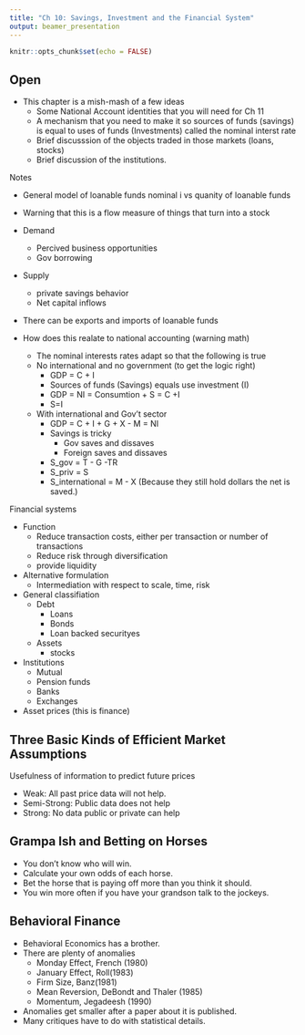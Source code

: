 ```yaml
---
title: "Ch 10: Savings, Investment and the Financial System"
output: beamer_presentation
---
```


```r
knitr::opts_chunk$set(echo = FALSE)
```

## Open

+ This chapter is a mish-mash of a few ideas
    + Some National Account identities that you will need for Ch 11
    + A mechanism that you need to make it so sources of funds (savings) is equal to uses of funds (Investments) called the nominal interst rate
    + Brief discusssion of the objects traded in those markets (loans, stocks)
    + Brief discussion of the institutions.


Notes

+ General model of loanable funds nominal i vs quanity of loanable funds
+ Warning that this is a flow measure of things that turn into a stock
+ Demand
    + Percived business opportunities
    + Gov borrowing
+ Supply
    + private savings behavior
    + Net capital inflows
+ There can be exports and imports of loanable funds

+ How does this realate to national accounting (warning math)
    + The nominal interests rates adapt so that the following is true
    + No international and no government (to get the logic right)
        + GDP = C + I 
        + Sources of funds (Savings) equals use investment (I)
        + GDP = NI = Consumtion + S = C +I
        + S=I
    + With international and Gov't sector
        + GDP = C + I + G + X - M = NI
        + Savings is tricky
            + Gov saves and dissaves
            + Foreign saves and dissaves
        + S_gov = T - G -TR
        + S_priv = S
        + S_international = M - X (Because they still hold dollars the net is saved.)

Financial systems

+ Function
    + Reduce transaction costs, either per transaction or number of transactions
    + Reduce risk through diversification
    + provide liquidity
+ Alternative formulation
    + Intermediation with respect to scale, time, risk
+ General classifiation
    + Debt
        + Loans
        + Bonds
        + Loan backed securityes
    + Assets
        + stocks
+ Institutions
    + Mutual
    + Pension funds
    + Banks
    + Exchanges
+ Asset prices (this is finance)

## Three Basic Kinds of Efficient Market Assumptions

Usefulness of information to predict future prices

+ Weak: All past price data will not help.  
+ Semi-Strong: Public data does not help
+ Strong: No data public or private can help

## Grampa Ish and Betting on Horses

+ You don't know who will win.
+ Calculate your own odds of each horse.
+ Bet the horse that is paying off more than you think it should.
+ You win more often if you have your grandson talk to the jockeys.

## Behavioral Finance 

+ Behavioral Economics has a brother.
+ There are plenty of anomalies
    + Monday Effect, French (1980)
    + January Effect, Roll(1983)
    + Firm Size, Banz(1981)
    + Mean Reversion, DeBondt and Thaler (1985)
    + Momentum, Jegadeesh (1990)
    
+ Anomalies get smaller after a paper about it is published.
+ Many critiques have to do with statistical details.

    
